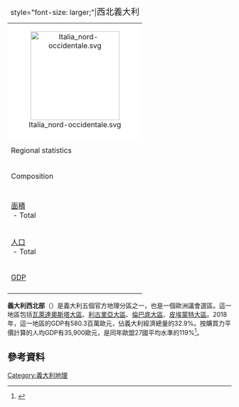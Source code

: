 {|class="infobox" border="1" cellpadding="4" style="width: 300px; border-collapse:collapse; font-size: 95%;"
|-
|+ style="font-size: larger;"|<big>西北義大利</big>
|-
| colspan="2"  style="text-align:center; background:#fff;"|[[Image:Italia_nord-occidentale.svg|200px]]
|-
! colspan=2|Regional statistics
|-
|Composition
|{{Flagicon|Aosta Valley}} [[瓦萊達奧斯塔大區|瓦萊達奧斯塔大區]]<br/>{{Flagicon|Liguria}} [[利古里亞大區|利古里亞大區]]<br/>{{Flagicon|Lombardy}} [[倫巴底大區|倫巴底大區]]<br/>{{Flagicon|Piedmont}} [[皮埃蒙特大區|皮埃蒙特大區]]
|- style="vertical-align: bottom;"
|-
|[[面積|面積]]<br/> - Total
|<br/>{{convert|57950|km²|0|abbr=on}}<br/>
|- style="vertical-align: bottom;"
|[[人口|人口]]<br/> - Total<br/>
|<br/>16,137,227<ref>http://www.demo.istat.it/bilmens2013gen/index.html</ref>（2014年估計）
|-
|[[GDP|GDP]]
|€503.2百萬歐元（2008）<ref>http://epp.eurostat.ec.europa.eu/tgm/table.do?tab=table&init=1&language=en&pcode=tgs00003&plugin=1</ref>
|-
|}
'''義大利西北部'''（{{lang-it|'''Italia nord-occidentale'''}}）是義大利五個官方地理分區之一，也是一個歐洲議會選區。這一地區包括[[瓦萊達奧斯塔大區|瓦萊達奧斯塔大區]]、[[利古里亞大區|利古里亞大區]]、[[倫巴底大區|倫巴底大區]]、[[皮埃蒙特大區|皮埃蒙特大區]]。2018年，這一地區的GDP有580.3百萬歐元，佔義大利經濟總量的32.9%。按購買力平價計算的人均GDP有35,900歐元，是同年歐盟27國平均水準的119%<ref>{{Cite web|url=https://ec.europa.eu/eurostat/documents/2995521/10474907/1-05032020-AP-EN.pdf/81807e19-e4c8-2e53-c98a-933f5bf30f58|title=Regional GDP per capita ranged from 30% to 263% of the EU average in 2018|last=|first=|date=|website=Eurostat|archive-url=|archive-date=|access-date=}}</ref>。

==參考資料==
{{Reflist}}
{{coord|45|30|N|9|00|E|region:IT_type:landmark_source:kolossus-dewiki|display=title}}
[[Category:義大利地理|Category:義大利地理]]